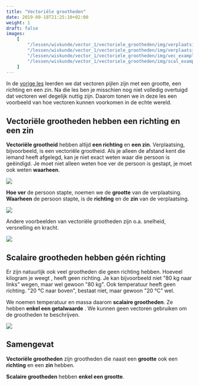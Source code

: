 ```yaml
---
title: "Vectoriële grootheden"
date: 2019-09-18T21:25:10+02:00
weight: 1
draft: false
images:
    [
        "/lessen/wiskunde/vector_1/vectoriele_grootheden/img/verplaatsingsvector_1.png",
        "/lessen/wiskunde/vector_1/vectoriele_grootheden/img/verplaatsingsvector_2.png",
        "/lessen/wiskunde/vector_1/vectoriele_grootheden/img/vec_examples.png",
        "/lessen/wiskunde/vector_1/vectoriele_grootheden/img/scal_examples.png",
    ]
---
```


In de [vorige les](intro) leerden we dat vectoren pijlen zijn met een
grootte, een richting en een zin. Na die les ben je misschien nog niet volledig
overtuigd dat vectoren wel degelijk nuttig zijn. Daarom tonen we in deze les een
voorbeeld van hoe vectoren kunnen voorkomen in de echte wereld.

## Vectoriële grootheden hebben een richting en een zin

**Vectoriële grootheid** hebben altijd **een richting** en **een zin**. Verplaatsing,
bijvoorbeeld, is een vectoriële grootheid. Als je alleen de afstand kent die
iemand heeft afgelegd, kan je niet exact weten waar die persoon is geëindigd. Je
moet niet alleen weten hoe ver de persoon is gestapt, je moet ook weten
**waarheen**.

![](img/verplaatsingsvector_1.png)

**Hoe ver** de persoon stapte, noemen we de **grootte** van de verplaatsing.
**Waarheen** de persoon stapte, is de **richting** en de **zin** van de verplaatsing.

![](img/verplaatsingsvector_2.png)

Andere voorbeelden van vectoriële grootheden zijn o.a. snelheid, versnelling en kracht.

![](img/vec_examples.png)

## Scalaire grootheden hebben géén richting

Er zijn natuurlijk ook veel grootheden die geen richting hebben. Hoeveel kilogram je weegt <Mute text="(je massa)" />, heeft geen richting. Je kan bijvoorbeeld niet "80 kg naar links" wegen, maar wel gewoon "80 kg". Ook temperatuur heeft geen richting. "20 °C naar boven", bestaat niet, maar gewoon "20 °C" wel.

We noemen temperatuur en massa daarom **scalaire grootheden**. Ze hebben **enkel een getalwaarde** <Mute text="(scalar = getal)" />. We kunnen geen vectoren gebruiken om de grootheden te beschrijven.

![](img/scal_examples.png)

## Samengevat

<Attention title="Vectoriële en scalaire grootheden">

**Vectoriële grootheden** zijn grootheden die naast een **grootte** ook een **richting** en een **zin** hebben.

**Scalaire grootheden** hebben **enkel een grootte**.
</Attention>
